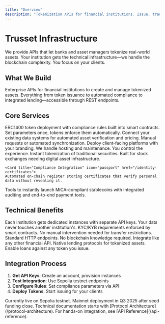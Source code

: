 ```yaml
---
title: "Overview"
description: "Tokenization APIs for financial institutions. Issue, trade, and finance digital assets through one integration."
---
```


# Trusset Infrastructure

We provide APIs that let banks and asset managers tokenize real-world assets. Your institution gets the technical infrastructure—we handle the blockchain complexity. You focus on your clients.

## What We Build

Enterprise APIs for financial institutions to create and manage tokenized assets. Everything from token issuance to automated compliance to integrated lending—accessible through REST endpoints.

## Core Services

<CardGroup cols={2}>
  <Card title="Token Creation API" icon="coin" href="/token-issuance">
    ERC1400 token deployment with compliance rules built into smart contracts. Set parameters once, tokens enforce them automatically.
  </Card>
  
  <Card title="Oracle Infrastructure" icon="database" href="/learn-oracles">
    Connect your existing data systems for automated asset verification and pricing. Manual requests or automated synchronization.
  </Card>
  
  <Card title="White-Label Platform" icon="palette" href="/white-label">
    Deploy client-facing platforms with your branding. We handle hosting and maintenance. You control the experience.
  </Card>
  
  <Card title="Stock Exchange Integration" icon="building-columns" href="/stock-exchanges">
    Instant tokenization of traditional securities. Built for stock exchanges needing digital asset infrastructure.
  </Card>

    <Card title="Compliance Integration" icon="passport" href="/identity-certificates">
    Automated on-chain register storing certificates that verify personal data without revealing it.
  </Card>

  <Card title="Stablecoin Infrastructure" icon="coins" href="/stablecoin-intro">
    Tools to instantly launch MiCA-compliant stablecoins with integrated auditing and end-to-end payment tools.
  </Card>
</CardGroup>

## Technical Benefits

<CardGroup cols={2}>
  <Card title="Instance Isolation" icon="lock">
    Each institution gets dedicated instances with separate API keys. Your data never touches another institution's.
  </Card>
  
  <Card title="Automated Compliance" icon="shield-check">
    KYC/KYB requirements enforced by smart contracts. No manual intervention needed for transfer restrictions.
  </Card>
  
  <Card title="REST API Design" icon="code">
    Standard HTTP endpoints. No blockchain knowledge required. Integrate like any other financial API.
  </Card>
  
  <Card title="Built-in Credit Layer" icon="credit-card">
    Native lending protocols for tokenized assets. Enable loans against any token you issue.
  </Card>
</CardGroup>

## Integration Process

1. **Get API Keys**: Create an account, provision instances
2. **Test Integration**: Use Sepolia testnet endpoints
3. **Configure Rules**: Set compliance parameters via API
4. **Deploy Tokens**: Start issuing for your clients

<Note>
Currently live on Sepolia testnet. Mainnet deployment in Q3 2025 after seed funding close.
</Note>

<Tip>
Technical documentation starts with [Protocol Architecture](/protocol-architecture). For hands-on integration, see [API Reference](/api-reference).
</Tip>